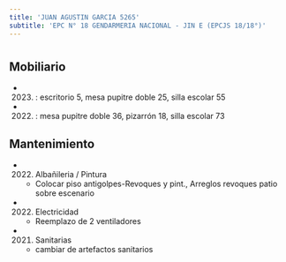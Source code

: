 ```yaml
---
title: 'JUAN AGUSTIN GARCIA 5265'
subtitle: 'EPC N° 18 GENDARMERIA NACIONAL - JIN E (EPCJS 18/18°)'
---
```


#


## Mobiliario

*  (2023) : escritorio 5, mesa pupitre doble 25, silla escolar 55 

*  (2022) : mesa pupitre doble 36, pizarrón 18, silla escolar 73 





## Mantenimiento

*  (2022) Albañileria / Pintura 
    + Colocar piso antigolpes-Revoques y pint., Arreglos revoques  patio sobre escenario

*  (2022) Electricidad 
    + Reemplazo de 2 ventiladores

*  (2021) Sanitarias 
    + cambiar de artefactos sanitarios



